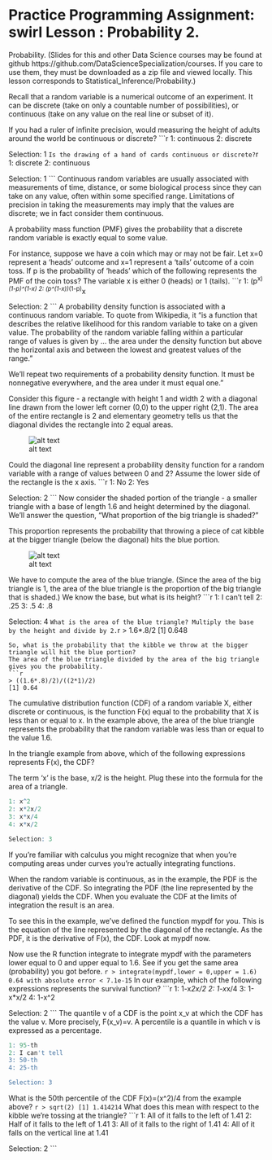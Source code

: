 
Practice Programming Assignment: swirl Lesson : Probability 2.
=========================

Probability. (Slides for this and other Data Science courses may be found at github
 https://github.com/DataScienceSpecialization/courses. If you care to use them, they must be downloaded as
 a zip file and viewed locally. This lesson corresponds to Statistical_Inference/Probability.)

 Recall that a random variable is a numerical outcome of an experiment. It can be discrete (take on only a
 countable number of possibilities), or continuous (take on any value on the real line or subset of it).

If you had a ruler of infinite precision, would measuring the height of adults around the world be
 continuous or discrete?
 ```r
1: continuous
2: discrete

Selection: 1
 ```
Is the drawing of a hand of cards continuous or discrete?
 ```r
1: discrete
2: continuous

Selection: 1
 ```
Continuous random variables are usually associated with measurements of time, distance, or some
 biological process since they can take on any value, often within some specified range. Limitations of
 precision in taking the measurements may imply that the values are discrete; we in fact consider them
 continuous.

A probability mass function (PMF) gives the probability that a discrete random variable is exactly equal
 to some value.

For instance, suppose we have a coin which may or may not be fair. Let x=0 represent a 'heads' outcome
 and x=1 represent a 'tails' outcome of a coin toss. If p is the probability of 'heads' which of the
 following represents the PMF of the coin toss?  The variable x is either 0 (heads) or 1 (tails).
 ```r
1: (p^x)*(1-p)^(1-x)
2: (p^(1-x))*(1-p)^x

Selection: 2
 ```
A probability density function is associated with a continuous random variable. To quote from Wikipedia,
 it "is a function that describes the relative likelihood for this random variable to take on a given
 value. The probability of the random variable falling within a particular range of values is given by ...
 the area under the density function but above the horizontal axis and between the lowest and greatest
 values of the range."

We'll repeat two requirements of a probability density function. It must be nonnegative everywhere, and
 the area under it must equal one."

Consider this figure - a rectangle with height 1 and width 2 with a diagonal line drawn from the lower
 left corner (0,0) to the upper right (2,1). The area of the entire rectangle is 2 and elementary geometry
 tells us that the diagonal divides the rectangle into 2 equal areas.

![alt text](Rplot.png)


Could the diagonal line represent a probability density function for a random variable with a range of
 values between 0 and 2? Assume the lower side of the rectangle is the x axis.
 ```r
1: No
2: Yes

Selection: 2
 ```
Now consider the shaded portion of the triangle - a smaller triangle with a base of length 1.6 and height
 determined by the diagonal. We'll answer the question, "What proportion of the big triangle is shaded?"

This proportion represents the probability that throwing a piece of cat kibble at the bigger triangle
 (below the diagonal) hits the blue portion.

![alt text](Rplot01.png)

We have to compute the area of the blue triangle. (Since the area of the big triangle is 1, the area of
 the blue triangle is the proportion of the big triangle that is shaded.) We know the base, but what is
 its height?
 ```r
1: I can't tell
2: .25
3: .5
4: .8

Selection: 4
 ```
What is the area of the blue triangle?
Multiply the base by the height and divide by 2.
```r
> 1.6*.8/2
[1] 0.648
```
So, what is the probability that the kibble we throw at the bigger triangle will hit the blue portion?
The area of the blue triangle divided by the area of the big triangle gives you the probability.
```r
> ((1.6*.8)/2)/((2*1)/2)
[1] 0.64
```
The cumulative distribution function (CDF) of a random variable X, either discrete or continuous, is the
 function F(x) equal to the probability that X is less than or equal to x. In the example above, the area
 of the blue triangle represents the probability that the random variable was less than or equal to the
 value 1.6.

In the triangle example from above, which of the following expressions represents F(x), the CDF?

The term 'x' is the base, x/2 is the height.  Plug these into the formula for the area of a triangle.
     
  ```r    
1: x^2
2: x*2x/2
3: x*x/4
4: x*x/2

Selection: 3
 ```
If you're familiar with calculus you might recognize that when you're computing areas under curves you're
 actually integrating functions.

 When the random variable is continuous, as in the example, the PDF is the derivative of the CDF. So
 integrating the PDF (the line represented by the diagonal) yields the CDF. When you evaluate the CDF at
 the limits of integration the result is an area.

To see this in the example, we've defined the function mypdf for you. This is the equation of the line
 represented by the diagonal of the rectangle. As the PDF, it is the derivative of F(x), the CDF. Look at
 mypdf now.

Now use the R function integrate to integrate mypdf with the parameters lower equal to 0 and upper equal
 to 1.6. See if you get the same area (probability) you got before.
 ```r
> integrate(mypdf,lower = 0,upper = 1.6)
0.64 with absolute error < 7.1e-15
 ```
In our example, which of the following expressions represents the survival function?
 ```r
1: 1-x*2x/2
2: 1-x*x/4
3: 1-x*x/2
4: 1-x^2

Selection: 2
 ```
The quantile v of a CDF is the point x_v at which the CDF has the value v. More precisely, F(x_v)=v. A
 percentile is a quantile in which v is expressed as a percentage.

 ```r
1: 95-th
2: I can't tell
3: 50-th
4: 25-th

Selection: 3
 ```
 
 What is the 50th percentile of the CDF F(x)=(x^2)/4 from the example above?
 ```r
> sqrt(2)
[1] 1.414214
```
What does this mean with respect to the kibble we're tossing at the triangle?
 ```r
1: All of it falls to the left of 1.41
2: Half of it falls to the left of 1.41
3: All of it falls to the right of 1.41
4: All of it falls on the vertical line at 1.41

Selection: 2
 ```

